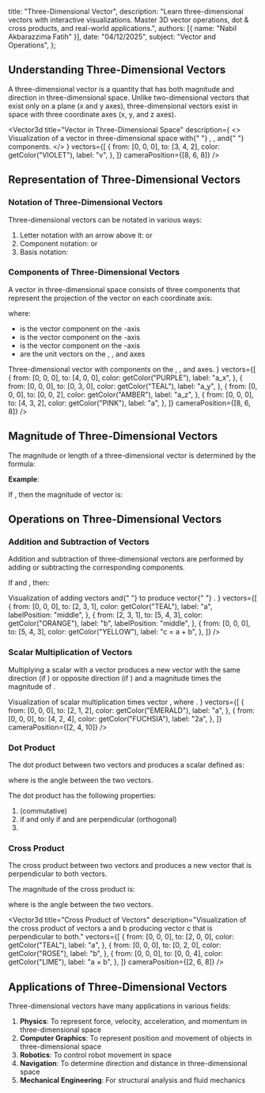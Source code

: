 
  title: "Three-Dimensional Vector",
  description: "Learn three-dimensional vectors with interactive visualizations. Master 3D vector operations, dot & cross products, and real-world applications.",
  authors: [{ name: "Nabil Akbarazzima Fatih" }],
  date: "04/12/2025",
  subject: "Vector and Operations",
};

## Understanding Three-Dimensional Vectors

A three-dimensional vector is a quantity that has both magnitude and direction in three-dimensional space. Unlike two-dimensional vectors that exist only on a plane (x and y axes), three-dimensional vectors exist in space with three coordinate axes (x, y, and z axes).

<Vector3d
  title="Vector in Three-Dimensional Space"
  description={
    <>
      Visualization of a vector in three-dimensional space with{" "}
      <InlineMath math="x" />, <InlineMath math="y" />, and{" "}
      <InlineMath math="z" /> components.
    </>
  }
  vectors={[
    {
      from: [0, 0, 0],
      to: [3, 4, 2],
      color: getColor("VIOLET"),
      label: "v",
    },
  ]}
  cameraPosition={[8, 6, 8]}
/>

## Representation of Three-Dimensional Vectors

### Notation of Three-Dimensional Vectors

Three-dimensional vectors can be notated in various ways:

1. Letter notation with an arrow above it: <InlineMath math="\vec{a}" /> or <InlineMath math="\overrightarrow{PQ}" />
2. Component notation: <InlineMath math="(a_x, a_y, a_z)" /> or <InlineMath math="(a_1, a_2, a_3)" />
3. Basis notation: <InlineMath math="a_x\vec{i} + a_y\vec{j} + a_z\vec{k}" />

### Components of Three-Dimensional Vectors

A vector in three-dimensional space consists of three components that represent the projection of the vector on each coordinate axis:

<BlockMath math="\vec{a} = (a_x, a_y, a_z) = a_x\vec{i} + a_y\vec{j} + a_z\vec{k}" />

where:

- <InlineMath math="a_x" /> is the vector component on the <InlineMath math="x" />
  -axis
- <InlineMath math="a_y" /> is the vector component on the <InlineMath math="y" />
  -axis
- <InlineMath math="a_z" /> is the vector component on the <InlineMath math="z" />
  -axis
- <InlineMath math="\vec{i}, \vec{j}, \vec{k}" /> are the unit vectors on the <InlineMath math="x" />
  ,
  <InlineMath math="y" />, and <InlineMath math="z" /> axes

<div className="mt-4">
  <Vector3d
    title="Components of a Three-Dimensional Vector"
    description={
      <>
        Three-dimensional vector with components on the <InlineMath math="x" />,
        <InlineMath math="y" />, and <InlineMath math="z" /> axes.
      </>
    }
    vectors={[
      {
        from: [0, 0, 0],
        to: [4, 0, 0],
        color: getColor("PURPLE"),
        label: "a_x",
      },
      {
        from: [0, 0, 0],
        to: [0, 3, 0],
        color: getColor("TEAL"),
        label: "a_y",
      },
      {
        from: [0, 0, 0],
        to: [0, 0, 2],
        color: getColor("AMBER"),
        label: "a_z",
      },
      {
        from: [0, 0, 0],
        to: [4, 3, 2],
        color: getColor("PINK"),
        label: "a",
      },
    ]}
    cameraPosition={[8, 6, 8]}
  />
</div>

## Magnitude of Three-Dimensional Vectors

The magnitude or length of a three-dimensional vector <InlineMath math="\vec{a} = (a_x, a_y, a_z)" /> is determined by the formula:

<BlockMath math="|\vec{a}| = \sqrt{a_x^2 + a_y^2 + a_z^2}" />

**Example**:

If <InlineMath math="\vec{a} = (3, 4, 5)" />, then the magnitude of vector <InlineMath math="\vec{a}" /> is:

<BlockMath math="|\vec{a}| = \sqrt{3^2 + 4^2 + 5^2} = \sqrt{9 + 16 + 25} = \sqrt{50} = 5\sqrt{2}" />

## Operations on Three-Dimensional Vectors

### Addition and Subtraction of Vectors

Addition and subtraction of three-dimensional vectors are performed by adding or subtracting the corresponding components.

If <InlineMath math="\vec{a} = (a_x, a_y, a_z)" /> and <InlineMath math="\vec{b} = (b_x, b_y, b_z)" />, then:

<div className="flex flex-col gap-4">
  <BlockMath math="\vec{a} + \vec{b} = (a_x + b_x, a_y + b_y, a_z + b_z)" />
  <BlockMath math="\vec{a} - \vec{b} = (a_x - b_x, a_y - b_y, a_z - b_z)" />
</div>

<div className="mt-4">
  <Vector3d
    title="Vector Addition in Three Dimensions"
    description={
      <>
        Visualization of adding vectors <InlineMath math="a" /> and{" "}
        <InlineMath math="b" /> to produce vector{" "}
        <InlineMath math="c = a + b" />.
      </>
    }
    vectors={[
      {
        from: [0, 0, 0],
        to: [2, 3, 1],
        color: getColor("TEAL"),
        label: "a",
        labelPosition: "middle",
      },
      {
        from: [2, 3, 1],
        to: [5, 4, 3],
        color: getColor("ORANGE"),
        label: "b",
        labelPosition: "middle",
      },
      {
        from: [0, 0, 0],
        to: [5, 4, 3],
        color: getColor("YELLOW"),
        label: "c = a + b",
      },
    ]}
  />
</div>

### Scalar Multiplication of Vectors

Multiplying a scalar <InlineMath math="k" /> with a vector <InlineMath math="\vec{a}" /> produces a new vector with the same direction (if <InlineMath math="k > 0" />) or opposite direction (if <InlineMath math="k < 0" />) and a magnitude <InlineMath math="|k|" /> times the magnitude of <InlineMath math="\vec{a}" />.

<BlockMath math="k\vec{a} = (k \cdot a_x, k \cdot a_y, k \cdot a_z)" />

<div className="mt-4">
  <Vector3d
    title="Scalar Multiplication of a Vector"
    description={
      <>
        Visualization of scalar multiplication <InlineMath math="k" /> times
        vector <InlineMath math="a" />, where <InlineMath math="k = 2" />.
      </>
    }
    vectors={[
      {
        from: [0, 0, 0],
        to: [2, 1, 2],
        color: getColor("EMERALD"),
        label: "a",
      },
      {
        from: [0, 0, 0],
        to: [4, 2, 4],
        color: getColor("FUCHSIA"),
        label: "2a",
      },
    ]}
    cameraPosition={[2, 4, 10]}
  />
</div>

### Dot Product

The dot product between two vectors <InlineMath math="\vec{a}" /> and <InlineMath math="\vec{b}" /> produces a scalar defined as:

<BlockMath math="\vec{a} \cdot \vec{b} = a_x b_x + a_y b_y + a_z b_z = |\vec{a}||\vec{b}|\cos\theta" />

where <InlineMath math="\theta" /> is the angle between the two vectors.

The dot product has the following properties:

1. <InlineMath math="\vec{a} \cdot \vec{b} = \vec{b} \cdot \vec{a}" /> (commutative)
2. <InlineMath math="\vec{a} \cdot \vec{b} = 0" /> if and only if <InlineMath math="\vec{a}" /> and <InlineMath math="\vec{b}" /> are
   perpendicular (orthogonal)
3. <InlineMath math="\vec{a} \cdot \vec{a} = |\vec{a}|^2" />

### Cross Product

The cross product between two vectors <InlineMath math="\vec{a}" /> and <InlineMath math="\vec{b}" /> produces a new vector <InlineMath math="\vec{c}" /> that is perpendicular to both vectors.

<BlockMath math="\vec{a} \times \vec{b} = (a_y b_z - a_z b_y, a_z b_x - a_x b_z, a_x b_y - a_y b_x)" />

The magnitude of the cross product is:

<BlockMath math="|\vec{a} \times \vec{b}| = |\vec{a}||\vec{b}|\sin\theta" />

where <InlineMath math="\theta" /> is the angle between the two vectors.

<Vector3d
  title="Cross Product of Vectors"
  description="Visualization of the cross product of vectors a and b producing vector c that is perpendicular to both."
  vectors={[
    {
      from: [0, 0, 0],
      to: [2, 0, 0],
      color: getColor("TEAL"),
      label: "a",
    },
    {
      from: [0, 0, 0],
      to: [0, 2, 0],
      color: getColor("ROSE"),
      label: "b",
    },
    {
      from: [0, 0, 0],
      to: [0, 0, 4],
      color: getColor("LIME"),
      label: "a × b",
    },
  ]}
  cameraPosition={[2, 6, 8]}
/>

## Applications of Three-Dimensional Vectors

Three-dimensional vectors have many applications in various fields:

1. **Physics**: To represent force, velocity, acceleration, and momentum in three-dimensional space
2. **Computer Graphics**: To represent position and movement of objects in three-dimensional space
3. **Robotics**: To control robot movement in space
4. **Navigation**: To determine direction and distance in three-dimensional space
5. **Mechanical Engineering**: For structural analysis and fluid mechanics
